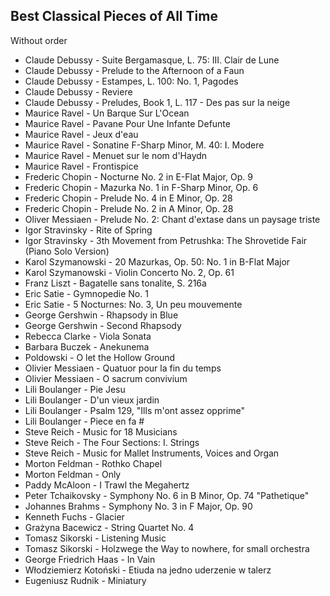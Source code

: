 ## Best Classical Pieces of All Time

Without order

- Claude Debussy - Suite Bergamasque, L. 75: III. Clair de Lune
- Claude Debussy - Prelude to the Afternoon of a Faun
- Claude Debussy - Estampes, L. 100: No. 1, Pagodes
- Claude Debussy - Reviere
- Claude Debussy - Preludes, Book 1, L. 117 - Des pas sur la neige
- Maurice Ravel - Un Barque Sur L'Ocean
- Maurice Ravel - Pavane Pour Une Infante Defunte
- Maurice Ravel - Jeux d'eau
- Maurice Ravel - Sonatine F-Sharp Minor, M. 40: I. Modere
- Maurice Ravel - Menuet sur le nom d'Haydn
- Maurice Ravel - Frontispice
- Frederic Chopin - Nocturne No. 2 in E-Flat Major, Op. 9
- Frederic Chopin - Mazurka No. 1 in F-Sharp Minor, Op. 6
- Frederic Chopin - Prelude No. 4 in E Minor, Op. 28
- Frederic Chopin - Prelude No. 2 in A Minor, Op. 28
- Oliver Messiaen - Prelude No. 2: Chant d'extase dans un paysage triste
- Igor Stravinsky - Rite of Spring
- Igor Stravinsky - 3th Movement from Petrushka: The Shrovetide Fair (Piano Solo Version)
- Karol Szymanowski - 20 Mazurkas, Op. 50: No. 1 in B-Flat Major
- Karol Szymanowski - Violin Concerto No. 2, Op. 61
- Franz Liszt - Bagatelle sans tonalite, S. 216a
- Eric Satie - Gymnopedie No. 1
- Eric Satie - 5 Nocturnes: No. 3, Un peu mouvemente
- George Gershwin - Rhapsody in Blue
- George Gershwin - Second Rhapsody
- Rebecca Clarke - Viola Sonata
- Barbara Buczek - Anekunema
- Poldowski - O let the Hollow Ground
- Olivier Messiaen - Quatuor pour la fin du temps
- Olivier Messiaen - O sacrum convivium
- Lili Boulanger - Pie Jesu
- Lili Boulanger - D'un vieux jardin
- Lili Boulanger - Psalm 129, "Ills m'ont assez opprime"
- Lili Boulanger - Piece en fa \#
- Steve Reich - Music for 18 Musicians
- Steve Reich - The Four Sections: I. Strings
- Steve Reich - Music for Mallet Instruments, Voices and Organ
- Morton Feldman - Rothko Chapel
- Morton Feldman - Only
- Paddy McAloon - I Trawl the Megahertz
- Peter Tchaikovsky - Symphony No. 6 in B Minor, Op. 74 "Pathetique"
- Johannes Brahms - Symphony No. 3 in F Major, Op. 90
- Kenneth Fuchs - Glacier
- Grażyna Bacewicz - String Quartet No. 4
- Tomasz Sikorski - Listening Music
- Tomasz Sikorski - Holzwege the Way to nowhere, for small orchestra
- George Friedrich Haas - In Vain
- Włodziemierz Kotoński - Etiuda na jedno uderzenie w talerz
- Eugeniusz Rudnik - Miniatury
